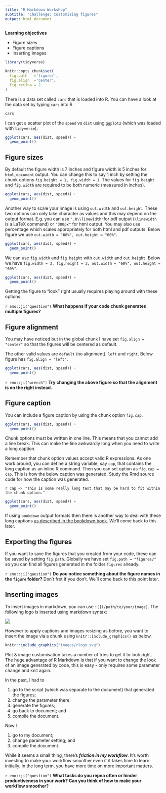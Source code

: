```yaml
---
title: "R Markdown Workshop"
subtitle: "Challenge: Customising figures"
output: html_document
---
```


**Learning objectives** 

* Figure sizes
* Figure captions
* Inserting images 

```r
library(tidyverse)

knitr::opts_chunk$set(
  fig.path   ='figure/',
  fig.align  ='center',
  fig.retina = 2
)
```


There is a data set called `cars` that is loaded into R. You can have a look at the data set by typing `cars` into R.

```r
cars
```

I can get a scatter plot of the `speed` vs `dist` using `ggplot2` (which was loaded with `tidyverse`):

```r
ggplot(cars, aes(dist, speed)) + 
  geom_point()
```

## Figure sizes

By default the figure width is 7 inches and figure width is 5 inches for `html_document` output. You can change this to say 1 inch by setting the chunk options `fig.height = 1, fig.width = 1`. The values for `fig.height` and `fig.width` are required to be both numeric (measured in inches).

```r
ggplot(cars, aes(dist, speed)) + 
  geom_point()
```

Another way to scale your image is using `out.width` and `out.height`. These two options can only take character as values and this may depend on the output format. E.g. you can use `".8\\linewidth"`for pdf output (`\linewidth` is a LaTeX command) or `"300px"` for html output. You may also use percentage which scales appropriately for both html and pdf outputs. Below figure we use `out.width = "60%", out.height = "60%"`.

```r
ggplot(cars, aes(dist, speed)) + 
  geom_point()
```

We can use `fig.width` and `fig.height` with `out.width` and `out.height`. Below we have `fig.width = 3, fig.height = 3, out.width = "60%", out.height = "60%"`.

```r
ggplot(cars, aes(dist, speed)) + 
  geom_point()
```

Getting the figure to "look" right usually requires playing around with these options.

`r emo::ji("question")` **What happens if your code chunk generates multiple figures?**

## Figure alignment

You may have noticed but in the global chunk I have set `fig.align = "center"` so that the figures will be centered as default. 

The other valid values are `default` (no alignment), `left` and `right`.  Below figure has `fig.align = "left"`.

```r
ggplot(cars, aes(dist, speed)) + 
  geom_point()
```

`r emo::ji("wrench")` **Try changing the above figure so that the alignment is on the right instead.**

## Figure caption

You can include a figure caption by using the chunk option `fig.cap`.

```r
ggplot(cars, aes(dist, speed)) + 
  geom_point()
```

Chunk options must be written in one line. This means that you cannot add a line break. This can make the line awkwardly long when you need to write a long caption. 

Remember that chunk option values accept valid R expressions. As one work around, you can define a string variable, say `cap`, that contains the long caption as an inline R command. Then you can set option as `fig.cap = cap`. This is how the below caption was generated. Study the Rmd source code for how the caption was generated.


`r cap <- "This is some really long text that may be hard to fit within the chunk option."`


```r
ggplot(cars, aes(dist, speed)) + 
  geom_point()
```

If using `bookdown` output formats then there is another way to deal with these long captions [as described in the bookdown book](https://bookdown.org/yihui/bookdown/markdown-extensions-by-bookdown.html#text-references). We'll come back to this later.

## Exporting the figures

If you want to save the figures that you created from your code, these can be saved by setting `fig.path`. Globally we have set `fig.path = "figures/"` so you can find all figures generated in the folder `figures` already.

`r emo::ji("question")` **Do you notice something about the figure names in the `figure` folder?** Don't fret if you don't. We'll come back to this point later. 

## Inserting images 

To insert images in markdown, you can use `![](/path/to/your/image)`. The following logo is inserted using markdown syntax:

![](images/rlogo.svg)

However to apply captions and images resizing as before, you want to insert the image via a chunk using `knitr::include_graphics()` as below.

```r
knitr::include_graphics("images/rlogo.svg")
```

Plot & image customisation takes a number of tries to get it to look right. The huge advantage of R Markdown is that if you want to change the look of an image generated by code, this is easy - only requires some parameter change and knit again. 

In the past, I had to 

1. go to the script (which was separate to the document) that generated the figures; 
1. change the parameter there; 
1. generate the figures; 
1. go back to document; and 
1. compile the document. 

Now I

1. go to my document;
1. change parameter setting; and
1. compile the document.

While it seems a small thing, there's **_friction in my workflow_**. It's worth investing to make your workflow smoother even if it takes time to learn initially. In the long term, you have more time on more important matters.

`r emo::ji("question")` **What tasks do you repea often or hinder productiveness in your work? Can you think of how to make your workflow smoother?**

